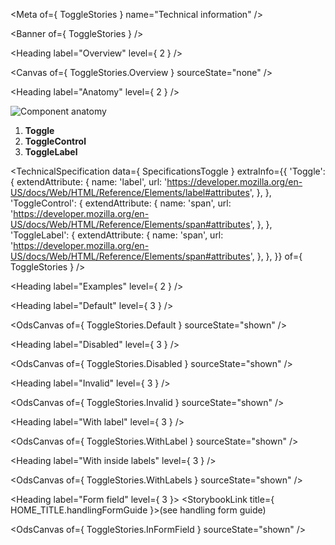 
<Meta of={ ToggleStories } name="Technical information" />

<Banner of={ ToggleStories } />

<Heading label="Overview" level={ 2 } />

<Canvas of={ ToggleStories.Overview } sourceState="none" />

<Heading label="Anatomy" level={ 2 } />

![Component anatomy](components/toggle/anatomy-tech.png "Component anatomy")

1. **Toggle**
2. **ToggleControl**
3. **ToggleLabel**

<TechnicalSpecification
  data={ SpecificationsToggle }
  extraInfo={{
    'Toggle': {
      extendAttribute: {
        name: 'label',
        url: 'https://developer.mozilla.org/en-US/docs/Web/HTML/Reference/Elements/label#attributes',
      },
    },
    'ToggleControl': {
      extendAttribute: {
        name: 'span',
        url: 'https://developer.mozilla.org/en-US/docs/Web/HTML/Reference/Elements/span#attributes',
      },
    },
    'ToggleLabel': {
      extendAttribute: {
        name: 'span',
        url: 'https://developer.mozilla.org/en-US/docs/Web/HTML/Reference/Elements/span#attributes',
      },
    },
  }}
  of={ ToggleStories } />

<Heading label="Examples" level={ 2 } />

<Heading label="Default" level={ 3 } />

<OdsCanvas of={ ToggleStories.Default } sourceState="shown" />

<Heading label="Disabled" level={ 3 } />

<OdsCanvas of={ ToggleStories.Disabled } sourceState="shown" />

<Heading label="Invalid" level={ 3 } />

<OdsCanvas of={ ToggleStories.Invalid } sourceState="shown" />

<Heading label="With label" level={ 3 } />

<OdsCanvas of={ ToggleStories.WithLabel } sourceState="shown" />

<Heading label="With inside labels" level={ 3 } />

<OdsCanvas of={ ToggleStories.WithLabels } sourceState="shown" />

<Heading label="Form field" level={ 3 }>
  <StorybookLink title={ HOME_TITLE.handlingFormGuide }>(see handling form guide)</StorybookLink>
</Heading>

<OdsCanvas of={ ToggleStories.InFormField } sourceState="shown" />
